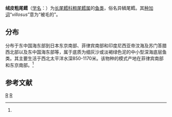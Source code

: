 {{Speciesbox
| genus = Trachomurus
| species = villosus
| authority = [[阿尔伯特·甘瑟|Günther]], 1877<ref name='id6787'>{{cite web| url =http://www.bioinfo.cn/db05/BjdwSpecies.php?action=view&id=6787| title =绒皮粗尾鳕| work =《中国动物物种编目数据库》| publisher =中国科学院微生物研究所| author =中国科学院动物研究所| accessdate =2009-04-11| deadurl =yes| archiveurl =https://web.archive.org/web/20160305094107/http://www.bioinfo.cn/db05/BjdwSpecies.php?action=view&id=6787| archivedate =2016-03-05}}</ref>
}}

'''绒皮粗尾鳕'''（[[学名|学名]]：{{lang|la|''Trachomurus villosus''}}）为[[长尾鳕科|长尾鳕科]][[粗尾鳕属|粗尾鳕属]]的[[鱼类|鱼类]]，俗名异鳞尾鳕。其[[种加词|种加词]]“''villosus''”意为“被毛的”。

==分布==
分布于东中国海东部到日本东京南部、菲律宾南部和印度尼西亚帝汶海及苏门答腊西北部以及东中国海东部等，属于底质为细灰沙或淡褐绿色泥的中小型深海底层鱼类。其主要生活于西北太平洋水深850-1170米。该物种的模式产地在菲律宾南部和东京南部。<ref name='id6787'/>

== 参考文献 ==
{{reflist}}

{{taxonbar}}
[[Category:粗尾鳕属|R]]
[[Category:1877年描述的鱼类|R]]